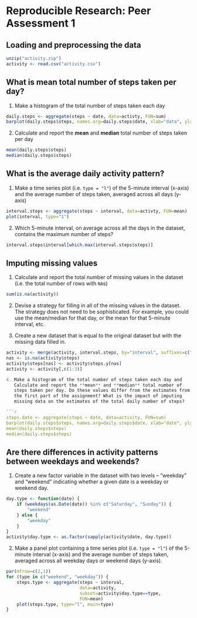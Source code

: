 # Reproducible Research: Peer Assessment 1


## Loading and preprocessing the data
```r
unzip("activity.zip")
activity <- read.csv("activity.csv")
```

## What is mean total number of steps taken per day?
1. Make a histogram of the total number of steps taken each day

```r
daily.steps <- aggregate(steps ~ date, data=activty, FUN=sum)
barplot(daily.steps$steps, names.arg=daily.steps$date, xlab="data", ylab="steps")
```

2. Calculate and report the **mean** and **median** total number of steps taken per day

```r
mean(daily.steps$steps)
median(daily.steps$steps)
```

## What is the average daily activity pattern?
1. Make a time series plot (i.e. `type = "l"`) of the 5-minute
   interval (x-axis) and the average number of steps taken, averaged
   across all days (y-axis)

```r
interval.steps <- aggregate(steps ~ interval, data=activty, FUN=mean)
plot(interval, type="1")
```

2. Which 5-minute interval, on average across all the days in the
   dataset, contains the maximum number of steps?

```r
interval.steps$interval[which.max(interval.steps$steps)]
```


## Imputing missing values
1. Calculate and report the total number of missing values in the
   dataset (i.e. the total number of rows with `NA`s)

```r
sum(is.na(activity))
```

2. Devise a strategy for filling in all of the missing values in the
   dataset. The strategy does not need to be sophisticated. For
   example, you could use the mean/median for that day, or the mean
   for that 5-minute interval, etc. 

3. Create a new dataset that is equal to the original dataset but with
   the missing data filled in.
   
```r
activity <- merge(activity, interval.steps, by="interval", suffixes=c("",".y"))
nas <- is.na(activity$steps)
activity$steps[nas] <- activity$steps.y[nas]
activity <- activity[,c(1:3)]

4. Make a histogram of the total number of steps taken each day and
   Calculate and report the **mean** and **median** total number of
   steps taken per day. Do these values differ from the estimates from
   the first part of the assignment? What is the impact of imputing
   missing data on the estimates of the total daily number of steps?

```r
steps.date <- aggregate(steps ~ date, data=activity, FUN=sum)
barplot(daily.steps$steps, names.arg=daily.steps$date, xlab="date", ylab="steps")
mean(daily.steps$steps)
median(daily.steps$steps)
```

## Are there differences in activity patterns between weekdays and weekends?
1. Create a new factor variable in the dataset with two levels --
   "weekday" and "weekend" indicating whether a given date is a
   weekday or weekend day.

```r
day.type <- function(date) {
    if (weekdays(as.Date(date)) %in% c("Saturday", "Sunday")) {
        "weekend"
    } else {
        "weekday"
    }
}
activity$day.type <- as.factor(sapply(activity$date, day.type))
```

2. Make a panel plot containing a time series plot (i.e. `type = "l"`)
   of the 5-minute interval (x-axis) and the average number of steps
   taken, averaged across all weekday days or weekend days
   (y-axis).

```r
par(mfrow=c(2,1))
for (type in c("weekend", "weekday")) {
    steps.type <- aggregate(steps ~ interval,
                            data=activity,
                            subset=activity$day.type==type,
                            FUN=mean)
    plot(steps.type, type="l", main=type)
}
```
